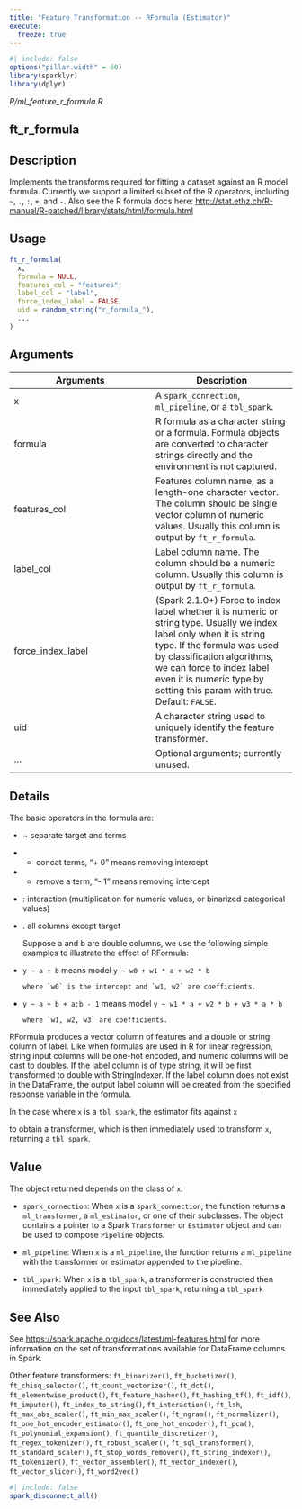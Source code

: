 ```yaml
---
title: "Feature Transformation -- RFormula (Estimator)"
execute:
  freeze: true
---
```


```r
#| include: false
options("pillar.width" = 60)
library(sparklyr) 
library(dplyr)
```

*R/ml_feature_r_formula.R*

## ft_r_formula

## Description
Implements the transforms required for fitting a dataset against an R model   formula. Currently we support a limited subset of the R operators,   including `~`, `.`, `:`, `+`, and `-`. Also see the R formula docs here:   [http://stat.ethz.ch/R-manual/R-patched/library/stats/html/formula.html](http://stat.ethz.ch/R-manual/R-patched/library/stats/html/formula.html)


## Usage
```r
ft_r_formula( 
  x, 
  formula = NULL, 
  features_col = "features", 
  label_col = "label", 
  force_index_label = FALSE, 
  uid = random_string("r_formula_"), 
  ... 
) 
```

## Arguments
|Arguments|Description|
|---|---|
| x | A `spark_connection`, `ml_pipeline`, or a `tbl_spark`. |
| formula | R formula as a character string or a formula. Formula objects are converted to character strings directly and the environment is not captured. |
| features_col | Features column name, as a length-one character vector. The column should be single vector column of numeric values. Usually this column is output by `ft_r_formula`. |
| label_col | Label column name. The column should be a numeric column. Usually this column is output by `ft_r_formula`. |
| force_index_label | (Spark 2.1.0+) Force to index label whether it is numeric or string type. Usually we index label only when it is string type. If the formula was used by classification algorithms, we can force to index label even it is numeric type by setting this param with true. Default: `FALSE`. |
| uid | A character string used to uniquely identify the feature transformer. |
| ... | Optional arguments; currently unused. |

## Details

The basic operators in the formula are: 

  

    

- ~ separate target and terms     

- + concat terms, "+ 0" means removing intercept     

- - remove a term, "- 1" means removing intercept     

- : interaction (multiplication for numeric values, or binarized categorical values)     

- . all columns except target   

  Suppose a and b are double columns, we use the following simple examples to illustrate the   effect of RFormula: 

  

    

- `y ~ a + b` means model `y ~ w0 + w1 * a + w2 * b`

      where `w0` is the intercept and `w1, w2` are coefficients.     

- `y ~ a + b + a:b - 1` means model `y ~ w1 * a + w2 * b + w3 * a * b`

      where `w1, w2, w3` are coefficients.   

 RFormula produces a vector column of features and a double or string column  of label. Like when formulas are used in R for linear regression, string  input columns will be one-hot encoded, and numeric columns will be cast to  doubles. If the label column is of type string, it will be first transformed  to double with StringIndexer. If the label column does not exist in the  DataFrame, the output label column will be created from the specified  response variable in the formula. 

In the case where `x` is a `tbl_spark`, the estimator fits against `x`

  to obtain a transformer, which is then immediately used to transform `x`, returning a `tbl_spark`. 


## Value

The object returned depends on the class of `x`. 

  

- `spark_connection`: When `x` is a `spark_connection`, the function returns a `ml_transformer`,   a `ml_estimator`, or one of their subclasses. The object contains a pointer to   a Spark `Transformer` or `Estimator` object and can be used to compose   `Pipeline` objects. 

  

- `ml_pipeline`: When `x` is a `ml_pipeline`, the function returns a `ml_pipeline` with   the transformer or estimator appended to the pipeline. 

  

- `tbl_spark`: When `x` is a `tbl_spark`, a transformer is constructed then   immediately applied to the input `tbl_spark`, returning a `tbl_spark`



## See Also

See [https://spark.apache.org/docs/latest/ml-features.html](https://spark.apache.org/docs/latest/ml-features.html) for   more information on the set of transformations available for DataFrame   columns in Spark. 

Other feature transformers:  `ft_binarizer()`, `ft_bucketizer()`, `ft_chisq_selector()`, `ft_count_vectorizer()`, `ft_dct()`, `ft_elementwise_product()`, `ft_feature_hasher()`, `ft_hashing_tf()`, `ft_idf()`, `ft_imputer()`, `ft_index_to_string()`, `ft_interaction()`, `ft_lsh`, `ft_max_abs_scaler()`, `ft_min_max_scaler()`, `ft_ngram()`, `ft_normalizer()`, `ft_one_hot_encoder_estimator()`, `ft_one_hot_encoder()`, `ft_pca()`, `ft_polynomial_expansion()`, `ft_quantile_discretizer()`, `ft_regex_tokenizer()`, `ft_robust_scaler()`, `ft_sql_transformer()`, `ft_standard_scaler()`, `ft_stop_words_remover()`, `ft_string_indexer()`, `ft_tokenizer()`, `ft_vector_assembler()`, `ft_vector_indexer()`, `ft_vector_slicer()`, `ft_word2vec()`


```r
#| include: false
spark_disconnect_all()
```
